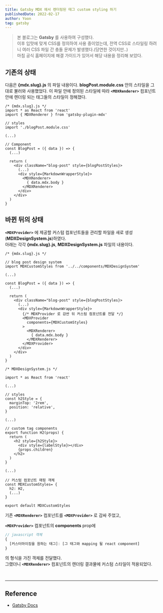 ```yaml
---
title: Gatsby MDX 에서 렌더링된 태그 custom styling 하기
publishedDate: 2022-02-17
author: Yoon
tag: gatsby
---
```


> 본 블로그는 **Gatsby** 를 사용하여 구성했다. <br />
이후 입맛에 맞게 CSS를 정의하여 사용 중이었는데, 전역 CSS로 스타일링 하려니 여러 CSS 파일 간 충돌 문제가 발생했다.(당연한 것이지만..) <br />
마침 공식 홈페이지에 해결 가이드가 있어서 해당 내용을 정리해 보았다.

## 기존의 상태
다음은 **{mdx.slug}.js** 의 파일 내용이다. **blogPost.module.css** 안의 스타일을 그대로 불러와 사용했었다.
이 파일 안에 정의된 스타일에 따라 **`<MDXRenderer>`** 컴포넌트 안에 렌더링 되는 태그들의 스타일이 정해졌다.

```javascript{1-6, 18-20}
/* {mdx.slug}.js */
import * as React from 'react'
import { MDXRenderer } from 'gatsby-plugin-mdx'

// styles
import './blogPost.module.css'

(...)

// Component
const BlogPost = ({ data }) => {
  (...)

  return (
    <div className="blog-post" style={blogPostStyles}>
      (...)
      <div style={MarkdownWrapperStyle}>
        <MDXRenderer>
          { data.mdx.body }
        </MDXRenderer>
      </div>
    </div>
  )
}
```

## 바뀐 뒤의 상태
**`<MDXProvider>`** 에 제공할 커스텀 컴포넌트들을 관리할 파일을 새로 생성(**MDXDesignSystem.js**)하였다.<br />
아래는 각각 **{mdx.slug}.js**, **MDXDesignSystem.js** 파일의 내용이다.

```javascript{1,3-4, 15-22}
/* {mdx.slug}.js */

// blog post design system
import MDXCustomStyles from '../../components/MDXDesignSystem'

(...)

const BlogPost = ({ data }) => {
  (...)

  return (
    <div className="blog-post" style={blogPostStyles}>
      (...)
      <div style={MarkdownWrapperStyle}>
        {/* MDXProvider 로 감싼 뒤 커스텀 컴포넌트를 전달 */}
        <MDXProvider
          components={MDXCustomStyles}
        >
          <MDXRenderer>
            { data.mdx.body }
          </MDXRenderer>
        </MDXProvider>
      </div>
    </div>
  )
}
```

```javascript{1, 7-11, 15-23, 27-31, 33}
/* MDXDesignSystem.js */

import * as React from 'react'

(...)

// styles
const h2Style = {
  marginTop: '2rem',
  position: 'relative',
}

(...)

// custom tag components
export function H2(props) {
  return (
    <h2 style={h2Style}>
      <div style={labelStyle}></div>
      {props.children}
    </h2>
  )
}

(...)

// 커스텀 컴포넌트 매핑 객체
const MDXCustomStyles= {
  h2: H2,
  (...)
}

export default MDXCustomStyles
```

기존 **`<MDXRenderer>`** 컴포넌트를 **`<MDXProvider>`** 로 감싸 주었고,
<br />

**`<MDXProvider>`** 컴포넌트의 **components** prop에

```javascript
// javascript 객체
{
  [커스터마이징을 원하는 태그]: [그 태그와 mapping 될 react component]
}
```
의 형식을 가진 객체를 전달했다. <br />
그랬더니 **`<MDXRenderer>`** 컴포넌트의 렌더링 결과물에 커스텀 스타일이 적용되었다.

<br />


---
## Reference
- [Gatsby Docs](https://www.gatsbyjs.com/docs/how-to/routing/customizing-components/)